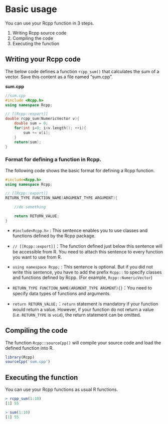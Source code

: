 # Basic usage

You can use your Rcpp function in 3 steps.

1. Writing Rcpp source code
2. Compiling the code
3. Executing the function

## Writing your Rcpp code

The below code defines a function `rcpp_sum()` that calculates the sum of a vector. Save this content as a file named "sum.cpp".

**sum.cpp**

```c++
//sum.cpp
#include <Rcpp.h>
using namespace Rcpp;

// [[Rcpp::export]]
double rcpp_sum(NumericVector v){
    double sum = 0;
    for(int i=0; i<v.length(); ++i){
        sum += v[i];
    }
    return(sum);
}
```

### Format for defining a function in Rcpp.

The following code shows the basic format for defining a Rcpp function.

```cpp
#include<Rcpp.h>
using namespace Rcpp;

// [[Rcpp::export]]
RETURN_TYPE FUNCTION_NAME(ARGUMENT_TYPE ARGUMENT){

    //do something

    return RETURN_VALUE;
}
```

* `#include<Rcpp.h>` : This sentence enables you to use classes and functions defined by the Rcpp package.

* `// [[Rcpp::export]]`：The function defined just below this sentence will be accessible from R. You need to attach this sentence to every function you want to use from R.

* `using namespace Rcpp;` : This sentence is optional. But if you did not write this sentence, you have to add the prefix `Rcpp::` to specify classes and functions defined by Rcpp. (For example, `Rcpp::NumericVector`)

* `RETURN_TYPE FUNCTION_NAME(ARGMENT_TYPE ARGMENT){}`：You need to specify data types of functions and arguments.

* `return RETURN_VALUE;`：`return` statement is mandatory if your function would return a value. However, if your function do not return a value (i.e. `RETURN_TYPE` is `void`), the return statement can be omitted.

 

## Compiling the code

The function `Rcpp::sourceCpp()` will compile your source code and load the defined function into R.

```R
library(Rcpp)
sourceCpp('sum.cpp')
```

## Executing the function

You can use your Rcpp functions as usual R functions.

```r
> rcpp_sum(1:10)
[1] 55

> sum(1:10)
[1] 55
```



